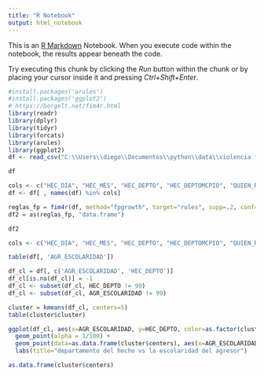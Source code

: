 ---
title: "R Notebook"
output: html_notebook
---

This is an [R Markdown](http://rmarkdown.rstudio.com) Notebook. When you execute code within the notebook, the results appear beneath the code. 

Try executing this chunk by clicking the *Run* button within the chunk or by placing your cursor inside it and pressing *Ctrl+Shift+Enter*. 

```{r}
#install.packages('arules')
#install.packages('ggplot2')
# https://borgelt.net/fim4r.html
library(readr)
library(dplyr)
library(tidyr)
library(forcats)
library(arules)
library(ggplot2)
df <- read_csv("C:\\Users\\diego\\Documentos\\python\\data\\violencia familiar.csv", show_col_types = FALSE)
```
```{r}
df
```

```{r}
cols <- c("HEC_DIA", "HEC_MES", "HEC_DEPTO", "HEC_DEPTOMCPIO", "QUIEN_REPORTA", "VIC_SEXO", "VIC_EDAD", "TOTAL_HIJOS", "VIC_ALFAB", "VIC_ESCOLARIDAD", "VIC_EST_CIV", "VIC_NACIONAL", "VIC_TRABAJA", "AGR_SEXO",  "AGR_EDAD", "AGR_ALFAB", "AGR_ESCOLARIDAD", "AGR_EST_CIV", "AGR_GURPET", "AGR_TRABAJA", "AGR_EDAD")
df <- df[ , names(df) %in% cols]
```




```{r}
reglas_fp = fim4r(df, method="fpgrowth", target="rules", supp=.2, conf=.8)
df2 = as(reglas_fp, "data.frame")

```
```{r}
df2
```


```{r}
cols <- c("HEC_DIA", "HEC_MES", "HEC_DEPTO", "HEC_DEPTOMCPIO", "QUIEN_REPORTA", "VIC_SEXO", "VIC_EDAD", "TOTAL_HIJOS", "VIC_ALFAB", "VIC_ESCOLARIDAD", "VIC_EST_CIV", "VIC_NACIONAL", "VIC_TRABAJA", "AGR_SEXO",  "AGR_EDAD", "AGR_ALFAB", "AGR_ESCOLARIDAD", "AGR_EST_CIV", "AGR_GURPET", "AGR_TRABAJA", "AGR_EDAD")
```


```{r}
table(df[, 'AGR_ESCOLARIDAD'])
```


```{r}
df_cl = df[, c('AGR_ESCOLARIDAD', 'HEC_DEPTO')]
df_cl[is.na(df_cl)] = -1
df_cl <- subset(df_cl, HEC_DEPTO != 99)
df_cl <- subset(df_cl, AGR_ESCOLARIDAD != 99)

cluster = kmeans(df_cl, centers=5)
table(cluster$cluster)
```


```{r}
ggplot(df_cl, aes(x=AGR_ESCOLARIDAD, y=HEC_DEPTO, color=as.factor(cluster$cluster))) +
  geom_point(alpha = 1/100) +
  geom_point(data=as.data.frame(cluster$centers), aes(x=AGR_ESCOLARIDAD, y=HEC_DEPTO), color="black", size=4) +
  labs(title="departamento del hecho vs la escolaridad del agresor")

as.data.frame(cluster$centers)
```


























